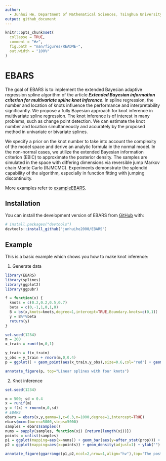 ```yaml
---
author: 
  - Junhui He, Department of Mathematical Sciences, Tsinghua University
output: github_document
---
```


<!-- README.md is generated from README.Rmd. Please edit that file -->

```r
knitr::opts_chunk$set(
  collapse = TRUE,
  comment = "#>",
  fig.path = "man/figures/README-",
  out.width = "100%"
)
```

# EBARS

<!-- badges: start -->

<!-- badges: end -->

The goal of EBARS is to implement the extended Bayesian adaptive regression spline algorithm of the article ***Extended Bayesian information criterion for multivariate spline knot inference***. In spline regression, the number and location of knots influence the performance and interpretability significantly. We propose a fully Bayesian approach for knot inference in multivariate spline regression. The knot inference is of interest in many problems, such as change point detection. We can estimate the knot number and location simultaneously and accurately by the proposed method in univariate or bivariate splines.

We specify a prior on the knot number to take into account the complexity of the model space and derive an analytic formula in the normal model. In the non-normal cases, we utilize the extended Bayesian information criterion (EBIC) to approximate the posterior density. The samples are simulated in the space with differing dimensions via reversible jump Markov chain Monte Carlo (RJMCMC). Experiments demonstrate the splendid capability of the algorithm, especially in function fitting with jumping discontinuity.

More examples refer to [exampleEBARS](https://github.com/junhuihe2000/exampleEBARS).

## Installation

You can install the development version of EBARS from [GitHub](https://github.com/) with:

``` r
# install.packages("devtools")
devtools::install_github("junhuihe2000/EBARS")
```

## Example

This is a basic example which shows you how to make knot inference:

1. Generate data

```r
library(EBARS)
library(splines)
library(ggplot2)
library(ggpubr)

f = function(x) {
  knots = c(0.2,0.2,0.5,0.7)
  beta = c(0,-1,1,0,1,0)
  B = bs(x,knots=knots,degree=1,intercept=TRUE,Boundary.knots=c(0,1))
  y = B%*%beta
  return(y)
}

set.seed(1234)
m = 200
x_train = runif(m,0,1)

y_train = f(x_train)
y_obs = y_train + rnorm(m,0,0.4)
p = ggplot() + geom_point(aes(x_train,y_obs),size=0.6,col="red") + geom_line(aes(x_train,y_train)) + theme(axis.title.x=element_blank(),axis.title.y=element_blank())

annotate_figure(p, top="Linear splines with four knots")
```

2. Knot inference

```r
set.seed(1234)

m = 500; sd = 0.4
x = runif(m)
y = f(x) + rnorm(m,0,sd)
# EBARS
ebars = ebars(x,y,gamma=1,c=0.3,n=1000,degree=1,intercept=TRUE)
ebars$mcmc(burns=5000,steps=5000)
samples = ebars$samples()
nums = sapply(samples, function(xi) {return(length(xi))})
points = unlist(samples)
p1 = ggplot(mapping=aes(x=nums)) + geom_bar(aes(y=after_stat(prop))) + ylab("") + xlab("") + geom_vline(aes(xintercept=mean(nums)), color="red", linetype="dashed") + scale_x_continuous(breaks=seq(min(nums),max(nums)),labels=seq(min(nums),max(nums)))
p2 = ggplot(mapping=aes(x=points)) + geom_density(adjust=1) + ylab("") + xlab("")

annotate_figure(ggarrange(p1,p2,ncol=2,nrow=1,align="hv"),top="The posterior distribution of knots by EBARS")
```
